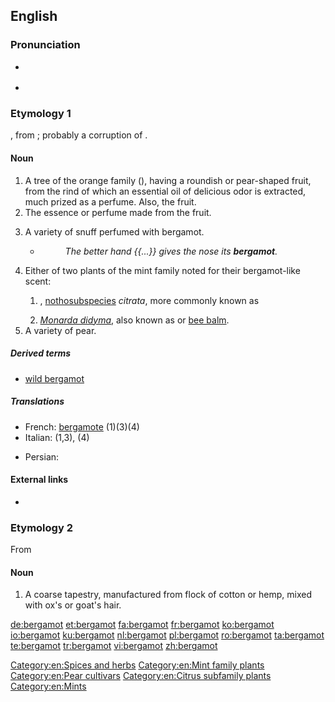 ==English==

===Pronunciation===
* {{a|US}} {{IPA|/ˈbɝɡəˌmɑt/|lang=en}}
* {{a|RP}} {{IPA|/ˈbɜːɡəˌmɒt/|lang=en}}

===Etymology 1===
{{etyl|fr|en}} {{term|bergamote|lang=fr}}, from {{etyl|it|en}} {{term|bergamotta|lang=it}}; probably a corruption of {{etyl|tr|en}} {{term|bey armudu||a lord's pear|lang=tr}}.

====Noun====
{{en-noun|~}}

# A tree of the orange family ({{taxlink|Citrus bergamia|species|noshow=1}}), having a roundish or pear-shaped fruit, from the rind of which an essential oil of delicious odor is extracted, much prized as a perfume. Also, the fruit.
# The essence or perfume made from the fruit.
#: {{rfquotek|Johnson}}
# A variety of snuff perfumed with bergamot.
#* {{rfdate|and other bibliographic particulars}} {{w|William Cowper}}
#*: ''The better hand {{...}} gives the nose its '''bergamot'''.''
# Either of two plants of the mint family noted for their bergamot-like scent:
## {{taxlink|Mentha × piperita|species|noshow=1}}, [[nothosubspecies]] ''citrata'', more commonly known as {{vern|bergamot mint|pedia=1}}
## ''[[Monarda didyma]]'', also known as {{vern|American bergamot|pedia=1}} or [[bee balm]].
# A variety of pear.
#: {{rfquotek|Johnson}}

=====Derived terms=====
* [[wild bergamot]]

=====Translations=====
{{checktrans-top}}
* French: [[bergamote]] (1)(3)(4)
* Italian: {{t+|it|bergamotto|m}} (1,3), {{t|it|bergamotta|f}} (4)
{{trans-mid}}
* Persian: {{t+|fa|ترنج|tr=toranj}}
{{trans-bottom}}
[[Category:en:Spices and herbs]]
[[Category:en:Mint family plants]]

====External links====
* {{projectlink|Americana|Bergamot}}

===Etymology 2===
From {{term|Bergamo|lang=it}}

====Noun====
{{en-noun|-|s}}

# A coarse tapestry, manufactured from flock of cotton or hemp, mixed with ox's or goat's hair.

[[Category:en:Pear cultivars]]
[[Category:en:Citrus subfamily plants]]
[[Category:en:Mints]]

[[de:bergamot]]
[[et:bergamot]]
[[fa:bergamot]]
[[fr:bergamot]]
[[ko:bergamot]]
[[io:bergamot]]
[[ku:bergamot]]
[[nl:bergamot]]
[[pl:bergamot]]
[[ro:bergamot]]
[[ta:bergamot]]
[[te:bergamot]]
[[tr:bergamot]]
[[vi:bergamot]]
[[zh:bergamot]]